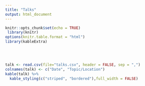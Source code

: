 ```yaml
---
title: "Talks"
output: html_document
---
```


```r
knitr::opts_chunk$set(echo = TRUE)
 library(knitr)
options(knitr.table.format = "html")
library(kableExtra)
```

</br>

## 

```r
talk <- read.csv(file="talks.csv", header = FALSE, sep = ",")
colnames(talk) <- c("Date", "Topic/Location")
kable(talk) %>%
  kable_styling(c("striped", "bordered"),full_width = FALSE)
```
